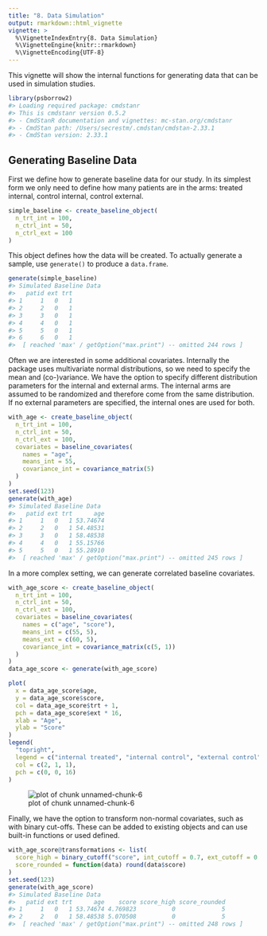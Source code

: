 ```yaml
---
title: "8. Data Simulation"
output: rmarkdown::html_vignette
vignette: >
  %\VignetteIndexEntry{8. Data Simulation}
  %\VignetteEngine{knitr::rmarkdown}
  %\VignetteEncoding{UTF-8}
---
```




This vignette will show the internal functions for generating data that can be used in simulation studies.


```r
library(psborrow2)
#> Loading required package: cmdstanr
#> This is cmdstanr version 0.5.2
#> - CmdStanR documentation and vignettes: mc-stan.org/cmdstanr
#> - CmdStan path: /Users/secrestm/.cmdstan/cmdstan-2.33.1
#> - CmdStan version: 2.33.1
```

## Generating Baseline Data

First we define how to generate baseline data for our study. In its simplest form we only need to define how many
patients are in the arms: treated internal, control internal, control external.


```r
simple_baseline <- create_baseline_object(
  n_trt_int = 100,
  n_ctrl_int = 50,
  n_ctrl_ext = 100
)
```

This object defines how the data will be created. To actually generate a sample, use `generate()` to produce a
`data.frame`.


```r
generate(simple_baseline)
#> Simulated Baseline Data
#>   patid ext trt
#> 1     1   0   1
#> 2     2   0   1
#> 3     3   0   1
#> 4     4   0   1
#> 5     5   0   1
#> 6     6   0   1
#>  [ reached 'max' / getOption("max.print") -- omitted 244 rows ]
```

Often we are interested in some additional covariates. Internally the package uses multivariate normal distributions,
so we need to specify the mean and (co-)variance. We have the option to specify different distribution parameters
for the internal and external arms. The internal arms are assumed to be randomized and therefore come from the same
distribution. If no external parameters are specified, the internal ones are used for both.


```r
with_age <- create_baseline_object(
  n_trt_int = 100,
  n_ctrl_int = 50,
  n_ctrl_ext = 100,
  covariates = baseline_covariates(
    names = "age",
    means_int = 55,
    covariance_int = covariance_matrix(5)
  )
)
set.seed(123)
generate(with_age)
#> Simulated Baseline Data
#>   patid ext trt      age
#> 1     1   0   1 53.74674
#> 2     2   0   1 54.48531
#> 3     3   0   1 58.48538
#> 4     4   0   1 55.15766
#> 5     5   0   1 55.28910
#>  [ reached 'max' / getOption("max.print") -- omitted 245 rows ]
```

In a more complex setting, we can generate correlated baseline covariates.

```r
with_age_score <- create_baseline_object(
  n_trt_int = 100,
  n_ctrl_int = 50,
  n_ctrl_ext = 100,
  covariates = baseline_covariates(
    names = c("age", "score"),
    means_int = c(55, 5),
    means_ext = c(60, 5),
    covariance_int = covariance_matrix(c(5, 1))
  )
)
data_age_score <- generate(with_age_score)
```


```r
plot(
  x = data_age_score$age,
  y = data_age_score$score,
  col = data_age_score$trt + 1,
  pch = data_age_score$ext * 16,
  xlab = "Age",
  ylab = "Score"
)
legend(
  "topright",
  legend = c("internal treated", "internal control", "external control"),
  col = c(2, 1, 1),
  pch = c(0, 0, 16)
)
```

![plot of chunk unnamed-chunk-6](figure-data_simulation-unnamed-chunk-6-1.png)

Finally, we have the option to transform non-normal covariates, such as with binary cut-offs.
These can be added to existing objects and can use built-in functions or used defined.

```r
with_age_score@transformations <- list(
  score_high = binary_cutoff("score", int_cutoff = 0.7, ext_cutoff = 0.7),
  score_rounded = function(data) round(data$score)
)
set.seed(123)
generate(with_age_score)
#> Simulated Baseline Data
#>   patid ext trt      age    score score_high score_rounded
#> 1     1   0   1 53.74674 4.769823          0             5
#> 2     2   0   1 58.48538 5.070508          0             5
#>  [ reached 'max' / getOption("max.print") -- omitted 248 rows ]
```
